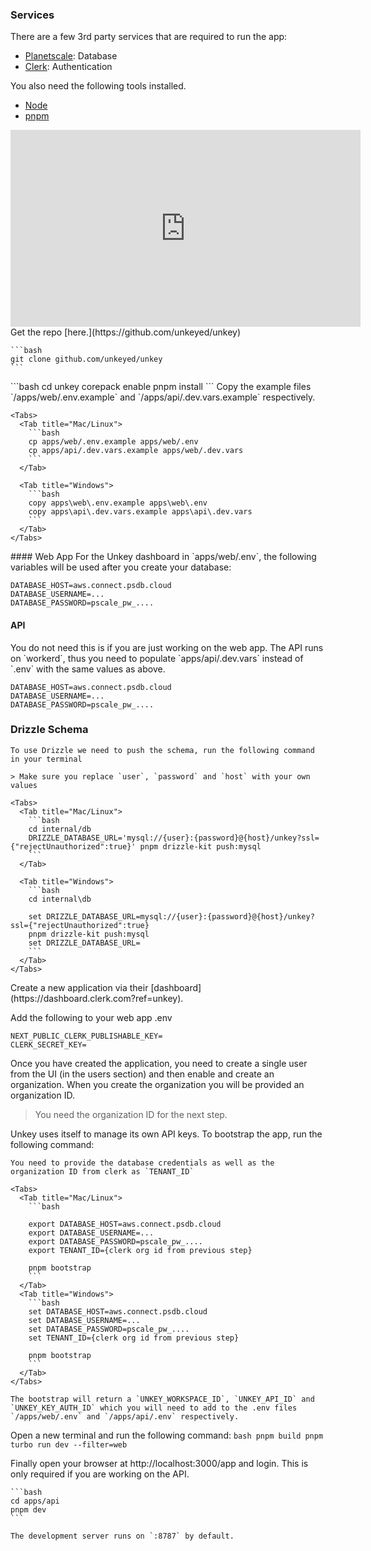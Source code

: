 ### Services

There are a few 3rd party services that are required to run the app:

- [Planetscale](https://planetscale.com?ref=unkey): Database
- [Clerk](https://clerk.com?ref=unkey): Authentication

You also need the following tools installed.

- [Node](https://nodejs.org)
- [pnpm](https://pnpm.io/installation)


<div className="flex justify-center align-center">
<iframe width="560" height="315" src="https://www.youtube-nocookie.com/embed/V36culpgpLE?si=c5JMq-baTNzSNk7e" title="YouTube video player" frameBorder="0" allow="accelerometer; autoplay; clipboard-write; encrypted-media; gyroscope; picture-in-picture; web-share" allowFullScreen></iframe>
</div>


<Steps titleSize="h3">
  <Step title="Setup" >
    Get the repo [here.](https://github.com/unkeyed/unkey)

    ```bash
    git clone github.com/unkeyed/unkey
    ```


  </Step>

  <Step title="Install">
    ```bash
    cd unkey
    corepack enable
    pnpm install
    ```

  </Step>

  <Step title="Environment variable files">
  Copy the example files `/apps/web/.env.example` and `/apps/api/.dev.vars.example` respectively.

    <Tabs>
      <Tab title="Mac/Linux">
        ```bash
        cp apps/web/.env.example apps/web/.env
        cp apps/api/.dev.vars.example apps/web/.dev.vars
        ```
      </Tab>

      <Tab title="Windows">
        ```bash
        copy apps\web\.env.example apps\web\.env
        copy apps\api\.dev.vars.example apps\api\.dev.vars
        ```
      </Tab>
    </Tabs>
</Step>

  <Step title="Prepare Database">
  #### Web App
  For the Unkey dashboard in `apps/web/.env`, the following variables will be used after you create your database:

  ```
  DATABASE_HOST=aws.connect.psdb.cloud
  DATABASE_USERNAME=...
  DATABASE_PASSWORD=pscale_pw_....
  ```

  #### API

  <Info>
  You do not need this is if you are just working on the web app.
</Info>
  The API runs on `workerd`, thus you need to populate `apps/api/.dev.vars` instead of `.env` with the same values as above.

  ```
  DATABASE_HOST=aws.connect.psdb.cloud
  DATABASE_USERNAME=...
  DATABASE_PASSWORD=pscale_pw_....
  ```



  ### Drizzle Schema
    To use Drizzle we need to push the schema, run the following command in your terminal

    > Make sure you replace `user`, `password` and `host` with your own values

    <Tabs>
      <Tab title="Mac/Linux">
        ```bash
        cd internal/db
        DRIZZLE_DATABASE_URL='mysql://{user}:{password}@{host}/unkey?ssl={"rejectUnauthorized":true}' pnpm drizzle-kit push:mysql
        ```
      </Tab>

      <Tab title="Windows">
        ```bash
        cd internal\db

        set DRIZZLE_DATABASE_URL=mysql://{user}:{password}@{host}/unkey?ssl={"rejectUnauthorized":true}
        pnpm drizzle-kit push:mysql
        set DRIZZLE_DATABASE_URL=
        ```
      </Tab>
    </Tabs>
  </Step>

  <Step title="Clerk">
  Create a new application via their [dashboard](https://dashboard.clerk.com?ref=unkey).

  Add the following to your web app .env
  ```
  NEXT_PUBLIC_CLERK_PUBLISHABLE_KEY=
  CLERK_SECRET_KEY=
  ```

  Once you have created the application, you need to create a single user from the UI (in the users section) and then enable and create an organization. When you create the organization you will be provided an organization ID.

  > You need the organization ID for the next step.

  </Step>
  <Step title="Bootstrap">
    Unkey uses itself to manage its own API keys. To bootstrap the app, run the following command:

    You need to provide the database credentials as well as the organization ID from clerk as `TENANT_ID`

    <Tabs>
      <Tab title="Mac/Linux">
        ```bash

        export DATABASE_HOST=aws.connect.psdb.cloud
        export DATABASE_USERNAME=...
        export DATABASE_PASSWORD=pscale_pw_....
        export TENANT_ID={clerk org id from previous step}

        pnpm bootstrap
        ```
      </Tab>
      <Tab title="Windows">
        ```bash
        set DATABASE_HOST=aws.connect.psdb.cloud
        set DATABASE_USERNAME=...
        set DATABASE_PASSWORD=pscale_pw_....
        set TENANT_ID={clerk org id from previous step}

        pnpm bootstrap
        ```
      </Tab>
    </Tabs>

    The bootstrap will return a `UNKEY_WORKSPACE_ID`, `UNKEY_API_ID` and `UNKEY_KEY_AUTH_ID` which you will need to add to the .env files `/apps/web/.env` and `/apps/api/.env` respectively.

  </Step>


  <Step title="Run app">

  Open a new terminal and run the following command:
    ```bash
    pnpm build
    pnpm turbo run dev --filter=web
    ```
  </Step>

  <Step title="Develop">
    Finally open your browser at http://localhost:3000/app and login.
  </Step>

  <Step title="Run the api">
  <Info>
  This is only required if you are working on the API.
  </Info>


    ```bash
    cd apps/api
    pnpm dev
    ```

    The development server runs on `:8787` by default.
  </Step>
</Steps>
